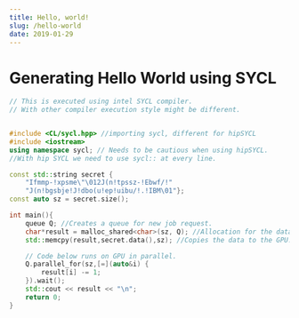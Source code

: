 ```yaml
---
title: Hello, world!
slug: /hello-world
date: 2019-01-29
---
```


# Generating Hello World using SYCL

```cpp
// This is executed using intel SYCL compiler.
// With other compiler execution style might be different.


#include <CL/sycl.hpp> //importing sycl, different for hipSYCL
#include <iostream>
using namespace sycl; // Needs to be cautious when using hipSYCL. 
//With hip SYCL we need to use sycl:: at every line.

const std::string secret {
    "Ifmmp-!xpsme\"\012J(n!tpssz-!Ebwf/!"
    "J(n!bgsbje!J!dbo(u!ep!uibu/!.!IBM\01"};
const auto sz = secret.size();

int main(){
    queue Q; //Creates a queue for new job request.
    char*result = malloc_shared<char>(sz, Q); //Allocation for the data to be shared with GPU
    std::memcpy(result,secret.data(),sz); //Copies the data to the GPU.

    // Code below runs on GPU in parallel.
    Q.parallel_for(sz,[=](auto&i) {
        result[i] -= 1;
    }).wait();
    std::cout << result << "\n";
    return 0;
}
```


